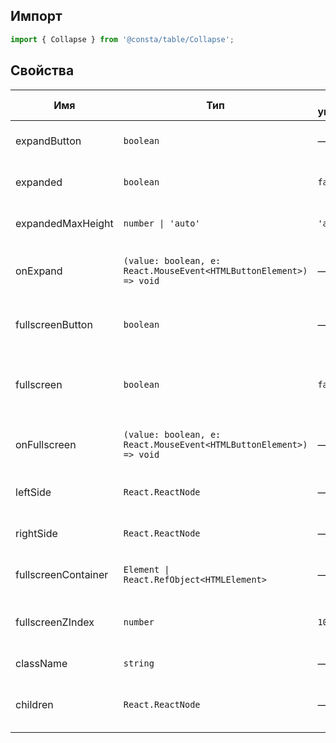 ## Импорт

```js
import { Collapse } from '@сonsta/table/Collapse';
```

## Свойства

| Имя                 | Тип                                                                | По умолчанию | Описание                                                  |
| ------------------- | ------------------------------------------------------------------ | ------------ | --------------------------------------------------------- |
| expandButton        | `boolean`                                                          | —            | Показывает кнопку раскрытия.                              |
| expanded            | `boolean`                                                          | `false`      | Указывает, раскрыт ли компонент.                          |
| expandedMaxHeight   | `number \| 'auto'`                                                 | `'auto'`     | Максимальная высота при раскрытии.                        |
| onExpand            | `(value: boolean, e: React.MouseEvent<HTMLButtonElement>) => void` | —            | Обработчик изменения состояния раскрытия.                 |
| fullscreenButton    | `boolean`                                                          | —            | Показывает кнопку полноэкранного режима.                  |
| fullscreen          | `boolean`                                                          | `false`      | Указывает, находится ли компонент в полноэкранном режиме. |
| onFullscreen        | `(value: boolean, e: React.MouseEvent<HTMLButtonElement>) => void` | —            | Обработчик изменения полноэкранного режима.               |
| leftSide            | `React.ReactNode`                                                  | —            | Контент для отображения на левой стороне.                 |
| rightSide           | `React.ReactNode`                                                  | —            | Контент для отображения на правой стороне.                |
| fullscreenContainer | `Element \| React.RefObject<HTMLElement>`                          | —            | Контейнер для полноэкранного режима.                      |
| fullscreenZIndex    | `number`                                                           | `1000`       | Уровень z-index для полноэкранного режима.                |
| className           | `string`                                                           | —            | Дополнительный класс.                                     |
| children            | `React.ReactNode`                                                  | —            | Контент для отображения внутри компонента.                |
